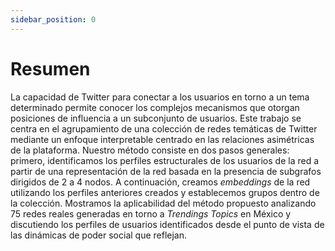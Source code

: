 ```yaml
---
sidebar_position: 0
---
```


# Resumen

La capacidad de Twitter para conectar a los usuarios en torno a un tema determinado permite conocer los complejos mecanismos que otorgan posiciones de influencia a un subconjunto de usuarios. Este trabajo se centra en el agrupamiento de una colección de redes temáticas de Twitter mediante un enfoque interpretable centrado en las relaciones asimétricas de la plataforma. Nuestro método consiste en dos pasos generales: primero, identificamos los perfiles estructurales de los usuarios de la red a partir de una representación de la red basada en la presencia de subgrafos dirigidos de 2 a 4 nodos. A continuación, creamos *embeddings* de la red utilizando los perfiles anteriores creados y establecemos grupos dentro de la colección. Mostramos la aplicabilidad del método propuesto analizando 75 redes reales generadas en torno a *Trendings Topics* en México y discutiendo los perfiles de usuarios identificados desde el punto de vista de las dinámicas de poder social que reflejan.